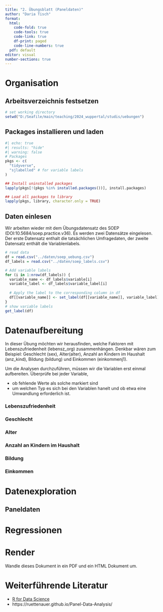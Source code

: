 ```yaml
---
title: "2. Übungsblatt (Paneldaten)"
author: "Daria Tisch"
format: 
  html:
    code-fold: true
    code-tools: true
    code-link: true
    df-print: paged
    code-line-numbers: true
  pdf: default
editor: visual
number-sections: true
---
```


# Organisation

## Arbeitsverzeichnis festsetzen

```r
# set working directory
setwd("D:/Seafile/main/teaching/2024_wuppertal/studis/uebungen")
```

## Packages installieren und laden

```r
#| echo: true
#| results: "hide"
#| warning: false
# Packages
pkgs <- c(
  "tidyverse",
  "sjlabelled" # for variable labels
) 

## Install uninstalled packages
lapply(pkgs[!(pkgs %in% installed.packages())], install.packages)

## Load all packages to library
lapply(pkgs, library, character.only = TRUE)

```

## Daten einlesen

Wir arbeiten wieder mit dem Übungsdatensatz des SOEP (DOI:10.5684/soep.practice.v36). Es werden zwei Datensätze eingelesen. Der erste Datensatz enthalt die tatsächlichen Umfragedaten, der zweite Datensatz enthält die Variablenlabels.

```r
# read data
df = read.csv("../daten/soep_uebung.csv")
df_labels = read.csv("../daten/soep_labels.csv")

# Add variable labels
for (i in 1:nrow(df_labels)) {
  variable_name <- df_labels$variable[i]
  variable_label <- df_labels$variable_label[i]
  
  # Apply the label to the corresponding column in df
  df[[variable_name]] <- set_label(df[[variable_name]], variable_label)
}
# show variable labels
get_label(df)
```



# Datenaufbereitung

In dieser Übung möchten wir herausfinden, welche Faktoren mit Lebenszufriedenheit (lebensz_org) zusammenhängen. Denkbar wären zum Beispiel: Geschlecht (sex), Alter(alter), Anzahl an Kindern im Haushalt (anz_kind), Bildung (bildung) und Einkommen (einkommenj1).

Um die Analysen durchzuführen, müssen wir die Variablen erst einmal aufbereiten.
Überprüfe bei jeder Variable, 

- ob fehlende Werte als solche markiert sind
- um welchen Typ es sich bei den Variablen hanelt und ob etwa eine Umwandlung erforderlich ist.


### Lebenszufriedenheit

### Geschlecht

### Alter

### Anzahl an Kindern im Haushalt

### Bildung 

### Einkommen 


# Datenexploration

## Paneldaten




# Regressionen



# Render

Wandle dieses Dokument in ein PDF und ein HTML Dokument um. 


# Weiterführende Literatur

-   [R for Data Science](https://r4ds.had.co.nz/)
-   https://ruettenauer.github.io/Panel-Data-Analysis/

